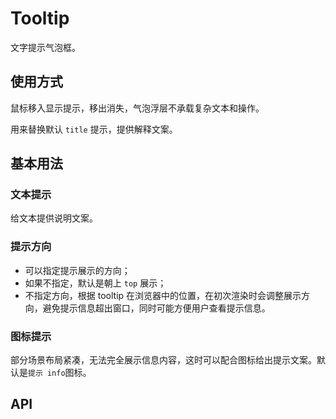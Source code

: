 

<Meta of={TooltipStories} />

# Tooltip
文字提示气泡框。

## 使用方式

鼠标移入显示提示，移出消失，气泡浮层不承载复杂文本和操作。

用来替换默认 `title` 提示，提供解释文案。
## 基本用法

### 文本提示

给文本提供说明文案。
 <Canvas of={TooltipStories.Basic}/>
 ### 提示方向

- 可以指定提示展示的方向；
- 如果不指定，默认是朝上 `top` 展示；
- 不指定方向，根据 tooltip 在浏览器中的位置，在初次渲染时会调整展示方向，避免提示信息超出窗口，同时可能方便用户查看提示信息。
<Canvas of={TooltipStories.Placement}/>

### 图标提示
部分场景布局紧凑，无法完全展示信息内容，这时可以配合图标给出提示文案。默认是`提示 info`图标。
<Canvas of={TooltipStories.icon}/>

## API
<ArgTypes />